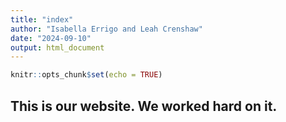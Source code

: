 ```yaml
---
title: "index"
author: "Isabella Errigo and Leah Crenshaw"
date: "2024-09-10"
output: html_document
---
```


```r
knitr::opts_chunk$set(echo = TRUE)
```

## This is our website. We worked hard on it. 